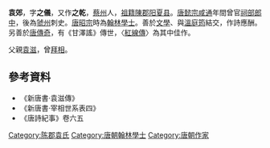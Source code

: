 '''袁郊'''，字'''之儀'''，又作'''之乾'''，[[蔡州|蔡州]]人，[[祖籍|祖籍]][[陳郡|陳郡]][[阳夏县|阳夏县]]。[[唐懿宗|唐懿宗]][[咸通|咸通]]年間曾官[[祠部|祠部]][[郎中|郎中]]，後為[[虢州|虢州]]刺史。[[唐昭宗|唐昭宗]]時為[[翰林學士|翰林學士]]。善於[[文學|文學]]、與[[溫庭筠|溫庭筠]]結交，作詩應酬。另善於[[唐傳奇|唐傳奇]]，有《甘澤謠》傳世，〈[[紅線傳|紅線傳]]〉為其中佳作。

父親[[袁滋|袁滋]]，曾[[拜相|拜相]]。

==參考資料==
*《新唐書·袁滋傳》
*《新唐書·宰相世系表四》
*《唐詩紀事》卷六五

[[Category:陈郡袁氏|Category:陈郡袁氏]]
[[Category:唐朝翰林學士|Category:唐朝翰林學士]]
[[Category:唐朝作家|Category:唐朝作家]]